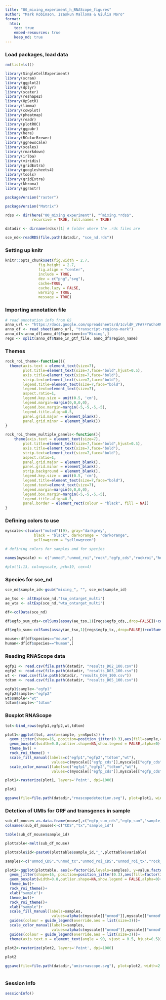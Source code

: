 ```yaml
---
title: "00_mixing_experiment_h_RNAScope_figures"
author: "Mark Robinson, Izaskun Mallona & Giulia Moro"
format: 
  html:
    toc: true
    embed-resources: true
    keep_md: true
---
```


### Load packages, load data 

```r

rm(list=ls())

library(SingleCellExperiment)
library(scran)
library(ggplot2)
library(dplyr)
library(scater)
library(reshape2)
library(UpSetR)
library(limma)
library(cowplot)
library(pheatmap)
library(readr)
library(plotROC)
library(ggpubr)
library(here)
library(RColorBrewer)
library(ggnewscale)
library(scales)
library(rmarkdown)
library(irlba)
library(viridis)
library(gridExtra)
library(googlesheets4)
library(tools)
library(gridExtra)
library(khroma)
library(ggrastr)

packageVersion("raster")

packageVersion("Matrix")

rdss <- dir(here("00_mixing_experiment"), "^mixing.*rds$", 
            recursive = TRUE, full.names = TRUE)

datadir <- dirname(rdss)[1] # folder where the .rds files are 

sce_nd<-readRDS(file.path(datadir, "sce_nd.rds"))

```

### Setting up knitr 

```r

knitr::opts_chunk$set(fig.width = 2.7,
               fig.height = 2.7,
               fig.align = "center",
               include = TRUE,
               dev = c("png","svg"),
               cache=TRUE,
               cache.lazy = FALSE,
               warning = TRUE,
               message = TRUE)

```

### Importing annotation file

```r

# read annotation info from GS
anno_url <- "https://docs.google.com/spreadsheets/d/1cvldF_VFA7FYuChoR9a4SIpYcZ1aS80yThNT3iP4T00/edit#gid=978414281"
anno_df <- read_sheet(anno_url, "transcript-regions-mark") 
anno_df<-anno_df[anno_df$Experiment=="Mixing",]
regs <- split(anno_df$Name_in_gtf_file, anno_df$region_name)

```

### Themes

```r

rock_roi_theme<-function(){
  theme(axis.text = element_text(size=7), 
        plot.title=element_text(size=7,face="bold",hjust=0.5),
        axis.title=element_text(size=7,face="bold"),
        strip.text=element_text(size=7,face="bold"),
        legend.title=element_text(size=7,face="bold"),
        legend.text=element_text(size=7),
        aspect.ratio=1,
        legend.key.size = unit(0.5, 'cm'),
        legend.margin=margin(0,0,0,0),
        legend.box.margin=margin(-5,-5,-5,-5),
        legend.title.align=0.5,
        panel.grid.major = element_blank(),
        panel.grid.minor = element_blank())
}

rock_roi_theme_multiple_panels<-function(){
    theme(axis.text = element_text(size=7), 
        plot.title=element_text(size=7,face="bold",hjust=0.5),
        axis.title=element_text(size=7,face="bold"),
        strip.text=element_text(size=7,face="bold"),
        aspect.ratio=1,
        panel.grid.major = element_blank(),
        panel.grid.minor = element_blank(),
        strip.background = element_blank(),
        legend.key.size = unit(0.5, 'cm'),
        legend.title=element_text(size=7,face="bold"),
        legend.text=element_text(size=7),
        legend.margin=margin(0,0,0,0),
        legend.box.margin=margin(-5,-5,-5,-5),
        legend.title.align=0.5,
        panel.border = element_rect(colour = "black", fill = NA))
}

```

### Defining colors to use

```r

myscale<-c(color("muted")(9), gray="darkgrey", 
             black = "black", darkorange = "darkorange",
             yellowgreen = "yellowgreen")

# defining colors for samples and for species

names(myscale) <- c("unmod","unmod_roi","rock","egfp_cds","rockroi","human","unknown","mouse","tdtom_cds","no_detection","doublets","low","high")

#plot(1:13, col=myscale, pch=19, cex=4)

```

### Species for sce_nd

```r

sce_nd$sample_id<-gsub("mixing_", "", sce_nd$sample_id)

ae_tso <- altExp(sce_nd,"tso_ontarget_multi")
ae_wta <- altExp(sce_nd,"wta_ontarget_multi")

df<-colData(sce_nd)

df$egfp_sum_cds<-colSums(assay(ae_tso,1)[regs$egfp_cds,,drop=FALSE])+colSums(assay(ae_wta,1)[regs$egfp_cds,,drop=FALSE])

df$egfp_sum<-colSums(assay(ae_tso,1)[regs$egfp_tx,,drop=FALSE])+colSums(assay(ae_wta,1)[regs$egfp_tx,,drop=FALSE])

mouse<-df[df$species=="mouse",]
human<-df[df$species=="human",]

```

### Reading RNAScope data

```r
egfp1 <- read.csv(file.path(datadir, "results_D02_100.csv"))
egfp2 <- read.csv(file.path(datadir, "results_D03_100.csv"))
wt <- read.csv(file.path(datadir, "results_D04_100.csv"))
tdtom <- read.csv(file.path(datadir, "results_D05_100.csv")) 

egfp1$sample<-"egfp1"
egfp2$sample<-"egfp2"
wt$sample<-"wt"
tdtom$sample<-"tdtom"

```

### Boxplot RNAScope

```r

tot<-bind_rows(egfp1,egfp2,wt,tdtom)

plot1<-ggplot(tot, aes(x=sample, y=nSpots)) + 
  geom_jitter(shape=16, position=position_jitter(0.3),aes(fill=sample,color=sample),alpha=0.3,size=0.1,show.legend = FALSE) + 
  geom_boxplot(width=0.8,outlier.shape=NA,show.legend = FALSE,alpha=0) +
  theme_bw() +
  rock_roi_theme() +
  scale_fill_manual(labels=c("egfp1","egfp2","tdtom","wt"),
                     values=c(myscale[["egfp_cds"]],myscale[["egfp_cds"]],myscale[["tdtom_cds"]],myscale[["no_detection"]]))+
  scale_color_manual(labels=c("egfp1","egfp2","tdtom","wt"),
                     values=c(myscale[["egfp_cds"]],myscale[["egfp_cds"]],myscale[["tdtom_cds"]],myscale[["no_detection"]]))

plot1<-rasterize(plot1, layers='Point', dpi=1000)

plot1

ggsave(file=file.path(datadir,"rnascopedetection.svg"), plot=plot1, width=1.9, height=1.9)

```

### Detction of UMIs for ORF and transgenes in sample

```r

sub_df_mouse<-as.data.frame(mouse[,c("egfp_sum_cds","egfp_sum","sample_id")])
colnames(sub_df_mouse)<-c("CDS","tx","sample_id")

table(sub_df_mouse$sample_id)

plottable<-melt(sub_df_mouse)

plottable$id<-paste0(plottable$sample_id,"_",plottable$variable)

samples<-c("unmod_CDS","unmod_tx","unmod_roi_CDS","unmod_roi_tx","rock_CDS","rock_tx","rockroi_CDS","rockroi_tx")

plot2<-ggplot(plottable, aes(x=factor(id,levels=samples), y=value,factor(id,levels=samples))) + 
  geom_jitter(shape=16, position=position_jitter(0.3),aes(fill=factor(id,levels=samples),color=factor(id,levels=samples)),size=0.1,show.legend = FALSE)+
  geom_boxplot(width=0.8,outlier.shape=NA,show.legend = FALSE,alpha=0)+
  theme_bw()+
  rock_roi_theme()+
  xlab("sample")+
  theme_bw()+
  rock_roi_theme()+
  xlab("sample")+
  scale_fill_manual(labels=samples, 
                     values=alpha(c(myscale[["unmod"]],myscale[["unmod"]],myscale[["unmod_roi"]],myscale[["unmod_roi"]],myscale[["rock"]],myscale[["rock"]],myscale[["rockroi"]],myscale[["rockroi"]]),c(rep(c(0.3,0.1),4))))+
  guides(colour = guide_legend(override.aes = list(size=3)))+
  scale_color_manual(labels=samples, 
                     values=alpha(c(myscale[["unmod"]],myscale[["unmod"]],myscale[["unmod_roi"]],myscale[["unmod_roi"]],myscale[["rock"]],myscale[["rock"]],myscale[["rockroi"]],myscale[["rockroi"]]),c(rep(c(0.3,0.1),4))))+
  guides(colour = guide_legend(override.aes = list(size=3)))+
  theme(axis.text.x = element_text(angle = 90, vjust = 0.5, hjust=0.5))
  
plot2<-rasterize(plot2, layers='Point', dpi=1000)

plot2

ggsave(file=file.path(datadir,"umisrnascope.svg"), plot=plot2, width=2.45, height=2.45)
                    

```

### Session info

```r

sessionInfo()

```

